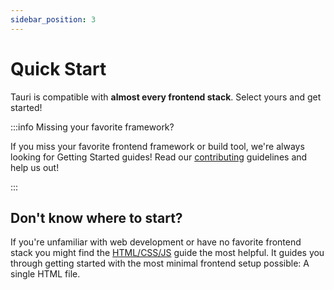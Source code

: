 ```yaml
---
sidebar_position: 3
---
```



# Quick Start

Tauri is compatible with **almost every frontend stack**. Select yours and get started!

<DocCardList items={useCurrentSidebarCategory().items} />

:::info Missing your favorite framework?

If you miss your favorite frontend framework or build tool, we're always looking for Getting Started guides! Read our [contributing] guidelines and help us out!

:::

## Don't know where to start?

If you're unfamiliar with web development or have no favorite frontend stack you might find the [HTML/CSS/JS] guide the most helpful. It guides you through getting started with the most minimal frontend setup possible: A single HTML file.

[html/css/js]: ./html-css-js.mdx
[contributing]: https://github.com/tauri-apps/tauri/blob/dev/.github/CONTRIBUTING.md

